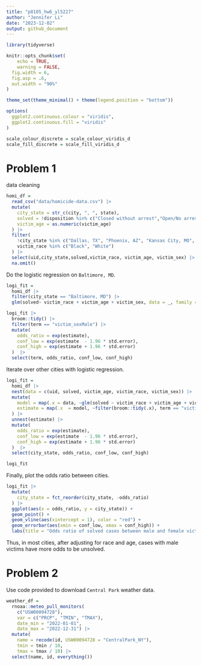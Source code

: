 ```yaml
---
title: "p8105_hw6_yl5227"
author: "Jennifer Li"
date: "2023-12-02"
output: github_document
---
```


```r
library(tidyverse)

knitr::opts_chunk$set(
	echo = TRUE,
	warning = FALSE,
  fig.width = 6,
  fig.asp = .6,
  out.width = "90%"
)

theme_set(theme_minimal() + theme(legend.position = "bottom"))

options(
  ggplot2.continuous.colour = "viridis",
  ggplot2.continuous.fill = "viridis"
)

scale_colour_discrete = scale_colour_viridis_d
scale_fill_discrete = scale_fill_viridis_d
```

# Problem 1

data cleaning

```r
homi_df = 
  read_csv("data/homicide-data.csv") |> 
  mutate(
    city_state = str_c(city, ", ", state),
    solved = !disposition %in% c("Closed without arrest","Open/No arrest"),
    victim_age = as.numeric(victim_age)
  ) |> 
  filter(
    !city_state %in% c("Dallas, TX", "Phoenix, AZ", "Kansas City, MO", "Tulsa, AL"),
    victim_race %in% c("Black", "White")
  ) |> 
  select(uid,city_state,solved,victim_race, victim_age, victim_sex) |> 
  na.omit()
```

Do the logistic regression on `Baltimore, MD`.

```r
logi_fit = 
  homi_df |> 
  filter(city_state == "Baltimore, MD") |> 
  glm(solved~ victim_race + victim_age + victim_sex, data = _, family = "binomial")

logi_fit |> 
  broom::tidy() |> 
  filter(term == "victim_sexMale") |> 
  mutate(
    odds_ratio = exp(estimate),
    conf_low = exp(estimate  - 1.96 * std.error),
    conf_high = exp(estimate + 1.96 * std.error)
  )  |> 
  select(term, odds_ratio, conf_low, conf_high)
```

Iterate over other cities with logistic regression.

```r
logi_fit =
  homi_df |> 
  nest(data = c(uid, solved, victim_age, victim_race, victim_sex)) |> 
  mutate(
    model = map(.x = data, ~glm(solved ~ victim_race + victim_age + victim_sex, data = .x, family = "binomial")),
    estimate = map(.x  = model, ~filter(broom::tidy(.x), term == "victim_sexMale"))
  ) |> 
  unnest(estimate) |> 
  mutate(
    odds_ratio = exp(estimate),
    conf_low = exp(estimate  - 1.96 * std.error),
    conf_high = exp(estimate + 1.96 * std.error)
  )  |> 
  select(city_state, odds_ratio, conf_low, conf_high)

logi_fit
```

Finally, plot the odds ratio between cities.

```r
logi_fit |> 
  mutate(
    city_state = fct_reorder(city_state, -odds_ratio)
  ) |> 
  ggplot(aes(x = odds_ratio, y = city_state)) +
  geom_point() +
  geom_vline(aes(xintercept = 1), color = "red") +
  geom_errorbar(aes(xmin = conf_low, xmax = conf_high)) +
  labs(title = "Odds ratio of solved cases between male and female victims")
```

Thus, in most cities, after adjusting for race and age, cases with male victims have more odds to be unsolved.

# Problem 2

Use code provided to download `Central Park` weather data.

```r
weather_df = 
  rnoaa::meteo_pull_monitors(
    c("USW00094728"),
    var = c("PRCP", "TMIN", "TMAX"), 
    date_min = "2022-01-01",
    date_max = "2022-12-31") |>
  mutate(
    name = recode(id, USW00094728 = "CentralPark_NY"),
    tmin = tmin / 10,
    tmax = tmax / 10) |>
  select(name, id, everything())
```

